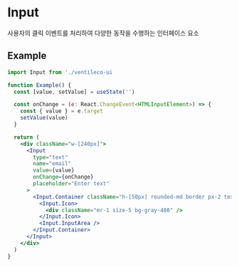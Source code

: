 
<Meta title="COMPONENTS/Input" />

# Input

사용자의 클릭 이벤트를 처리하여 다양한 동작을 수행하는 인터페이스 요소

## Example

```jsx
import Input from './ventileco-ui

function Example() {
  const [value, setValue] = useState('')

  const onChange = (e: React.ChangeEvent<HTMLInputElement>) => {
    const { value } = e.target
    setValue(value)
  }

  return (
    <div className="w-[240px]">
      <Input
        type="text"
        name="email"
        value={value}
        onChange={onChange}
        placeholder="Enter text"
      >
        <Input.Container className="h-[50px] rounded-md border px-2 text-black data-[disabled]:opacity-50">
          <Input.Icon>
            <div className="mr-1 size-5 bg-gray-400" />
          </Input.Icon>
          <Input.InputArea />
        </Input.Container>
      </Input>
    </div>
  )
}
```

